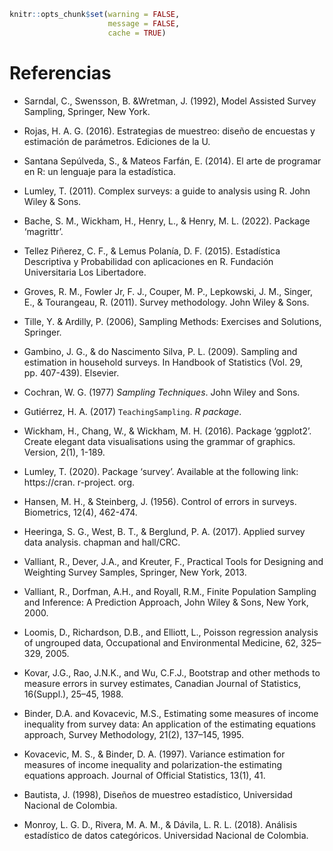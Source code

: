 ```r
knitr::opts_chunk$set(warning = FALSE, 
                      message = FALSE,
                      cache = TRUE)
```

# Referencias 

-   Sarndal, C., Swensson, B. &Wretman, J. (1992), Model Assisted Survey Sampling, Springer, New York.

-   Rojas, H. A. G. (2016). Estrategias de muestreo: diseño de encuestas y estimación de parámetros. Ediciones de la U.

-   Santana Sepúlveda, S., & Mateos Farfán, E. (2014). El arte de programar en R: un lenguaje para la estadística.

- Lumley, T. (2011). Complex surveys: a guide to analysis using R. John Wiley & Sons.

- Bache, S. M., Wickham, H., Henry, L., & Henry, M. L. (2022). Package ‘magrittr’.

-   Tellez Piñerez, C. F., & Lemus Polanía, D. F. (2015). Estadística Descriptiva y Probabilidad con aplicaciones en R. Fundación Universitaria Los Libertadore.

-   Groves, R. M., Fowler Jr, F. J., Couper, M. P., Lepkowski, J. M., Singer, E., & Tourangeau, R. (2011). Survey methodology. John Wiley & Sons.

-   Tille, Y. & Ardilly, P. (2006), Sampling Methods: Exercises and Solutions, Springer.

-   Gambino, J. G., & do Nascimento Silva, P. L. (2009). Sampling and estimation in household surveys. In Handbook of Statistics (Vol. 29, pp. 407-439). Elsevier.

-   Cochran, W. G. (1977) *Sampling Techniques*. John Wiley and Sons. 

-   Gutiérrez, H. A. (2017)  `TeachingSampling`. *R package*.

-   Wickham, H., Chang, W., & Wickham, M. H. (2016). Package ‘ggplot2’. Create elegant data visualisations using the grammar of graphics. Version, 2(1), 1-189.

-   Lumley, T. (2020). Package ‘survey’. Available at the following link: https://cran. r-project. org.

-   Hansen, M. H., & Steinberg, J. (1956). Control of errors in surveys. Biometrics, 12(4), 462-474.

- Heeringa, S. G., West, B. T., & Berglund, P. A. (2017). Applied survey data analysis. chapman and hall/CRC.

-   Valliant, R., Dever, J.A., and Kreuter, F., Practical Tools for Designing and Weighting Survey Samples, Springer, New York, 2013.

-   Valliant, R., Dorfman, A.H., and Royall, R.M., Finite Population Sampling and Inference: A Prediction Approach, John Wiley & Sons, New York, 2000.

-   Loomis, D., Richardson, D.B., and Elliott, L., Poisson regression analysis of ungrouped data, Occupational and Environmental Medicine, 62, 325–329, 2005.

-   Kovar, J.G., Rao, J.N.K., and Wu, C.F.J., Bootstrap and other methods to measure errors in survey estimates, Canadian Journal of Statistics, 16(Suppl.), 25–45, 1988.

-   Binder, D.A. and Kovacevic, M.S., Estimating some measures of income inequality from survey data: An application of the estimating equations approach, Survey Methodology, 21(2), 137–145, 1995.

-   Kovacevic, M. S., & Binder, D. A. (1997). Variance estimation for measures of income inequality and polarization-the estimating equations approach. Journal of Official Statistics, 13(1), 41.

-   Bautista, J. (1998), Diseños de muestreo estadístico, Universidad Nacional de Colombia.

-   Monroy, L. G. D., Rivera, M. A. M., & Dávila, L. R. L. (2018). Análisis estadístico de datos categóricos. Universidad Nacional de Colombia.